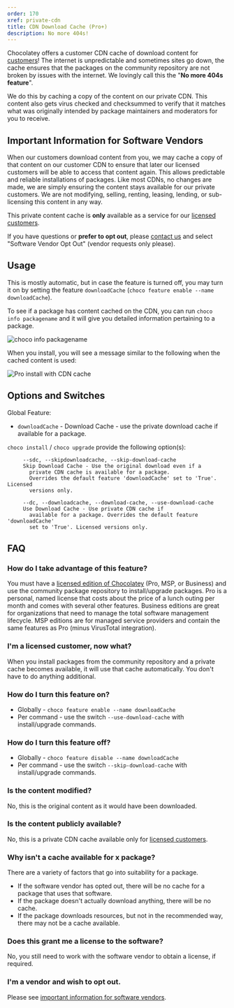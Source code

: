 ```yaml
---
order: 170
xref: private-cdn
title: CDN Download Cache (Pro+)
description: No more 404s!
---
```


Chocolatey offers a customer CDN cache of download content for [customers](https://chocolatey.org/pricing)! The internet is unpredictable and sometimes sites go down, the cache ensures that the packages on the community repository are not broken by issues with the internet. We lovingly call this the "**No more 404s feature**".

We do this by caching a copy of the content on our private CDN. This content also gets virus checked and checksummed to verify that it matches what was originally intended by package maintainers and moderators for you to receive.

## Important Information for Software Vendors

When our customers download content from you, we may cache a copy of that content on our customer CDN to ensure that later our licensed customers will be able to access that content again. This allows predictable and reliable installations of packages. Like most CDNs, no changes are made, we are simply ensuring the content stays available for our private customers. We are not modifying, selling, renting, leasing, lending, or sub-licensing this content in any way.

This private content cache is **only** available as a service for our [licensed customers](https://chocolatey.org/pricing).

If you have questions or **prefer to opt out**, please [contact us](https://chocolatey.org/contact) and select "Software Vendor Opt Out" (vendor requests only please).

## Usage

This is mostly automatic, but in case the feature is turned off, you may turn it on by setting the feature `downloadCache` (`choco feature enable --name downloadCache`).

To see if a package has content cached on the CDN, you can run `choco info packagename` and it will give you detailed information pertaining to a package.

![choco info packagename](/images/choco_info_cached.png)

When you install, you will see a message similar to the following when the cached content is used:

![Pro install with CDN cache](/images/choco_install_cached.png)

## Options and Switches

Global Feature:

* `downloadCache` - Download Cache - use the private download cache if available for a package.


`choco install` / `choco upgrade` provide the following option(s):

~~~
     --sdc, --skipdownloadcache, --skip-download-cache
     Skip Download Cache - Use the original download even if a
       private CDN cache is available for a package.
       Overrides the default feature 'downloadCache' set to 'True'. Licensed 
       versions only.

     --dc, --downloadcache, --download-cache, --use-download-cache
     Use Download Cache - Use private CDN cache if
       available for a package. Overrides the default feature 'downloadCache'
       set to 'True'. Licensed versions only.
~~~

## FAQ

### How do I take advantage of this feature?

You must have a [licensed edition of Chocolatey](https://chocolatey.org/pricing) (Pro, MSP, or Business) and use the community package repository to install/upgrade packages. Pro is a personal, named license that costs about the price of a lunch outing per month and comes with several other features. Business editions are great for organizations that need to manage the total software management lifecycle. MSP editions are for managed service providers and contain the same features as Pro (minus VirusTotal integration).

### I'm a licensed customer, now what?

When you install packages from the community repository and a private cache becomes available, it will use that cache automatically. You don't have to do anything additional.

### How do I turn this feature on?

* Globally - `choco feature enable --name downloadCache`
* Per command - use the switch `--use-download-cache` with install/upgrade commands.

### How do I turn this feature off?

* Globally - `choco feature disable --name downloadCache`
* Per command - use the switch `--skip-download-cache` with install/upgrade commands.

### Is the content modified?

No, this is the original content as it would have been downloaded.

### Is the content publicly available?

No, this is a private CDN cache available only for [licensed customers](https://chocolatey.org/pricing).

### Why isn't a cache available for x package?

There are a variety of factors that go into suitability for a package.

* If the software vendor has opted out, there will be no cache for a package that uses that software.
* If the package doesn't actually download anything, there will be no cache.
* If the package downloads resources, but not in the recommended way, there may not be a cache available.

### Does this grant me a license to the software?

No, you still need to work with the software vendor to obtain a license, if required.

### I'm a vendor and wish to opt out.

Please see [important information for software vendors](#important-information-for-software-vendors).
